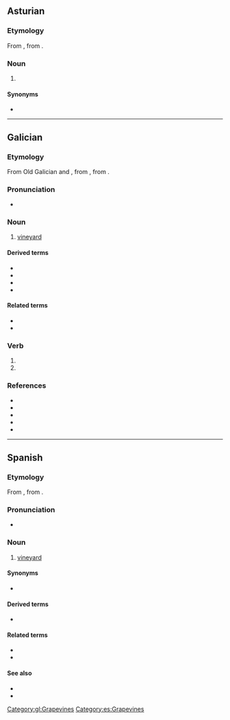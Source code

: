 {{also|vina|vinã|Viña|vīna|vină|viņa|vīnā|viņā}}
==Asturian==

===Etymology===
From {{inh|ast|la|vīnea||vineyard, grapevine}}, from {{m|la|vīnum||wine}}.

===Noun===
{{ast-noun|f|viñes}}

# {{l|en|vineyard}} {{gloss|grape plantation}}

====Synonyms====
* {{l|ast|viñéu}}

{{DEFAULTSORT:vina}}

----

==Galician==

===Etymology===
From Old Galician and {{inh|gl|roa-opt|vinna}}, from {{inh|gl|la|vīnea|t=vineyard, grapevine}}, from {{m|la|vīnum||wine}}.

===Pronunciation===
* {{IPA|/ˈbiɲa̝/|lang=gl}}

===Noun===
{{gl-noun|f}}

# [[vineyard]]
#: {{syn|gl|viñedo}}

====Derived terms====
* {{l|gl|Viña}}
* {{l|gl|Viñal}}
* {{l|gl|Viñas}}
* {{l|gl|viñateiro|g=m}}

====Related terms====
* {{l|gl|viño|g=m}}
* {{l|gl|vide|g=f}}

===Verb===
{{gl-verb-form}}

# {{inflection of|vir||1|s|impf|indc|lang=gl}}
# {{inflection of|vir||3|s|impf|indc|lang=gl}}

===References===
* {{R:DDGM|vinna}}
* {{R:gl:CX}}
* {{R:DDLG}}
* {{R:TILG}}
* {{R:TLPGP}}
[[Category:gl:Grapevines]]

----

==Spanish==
{{wikipedia|lang=es}}

===Etymology===
From {{inh|es|la|vīnea||vineyard, grapevine}}, from {{m|la|vīnum||wine}}.

===Pronunciation===
* {{es-IPA}}

===Noun===
{{es-noun|f}}

# [[vineyard]]

====Synonyms====
* {{l|es|viñedo|g=m}}

====Derived terms====
* {{l|es|viñador|g=m}}

====Related terms====
* {{l|es|vino|g=m}}
* {{l|es|vid|g=f}}

====See also====
* {{l|es|vid}}
* {{l|es|de todo hay en la viña del Señor}}

[[Category:es:Grapevines]]